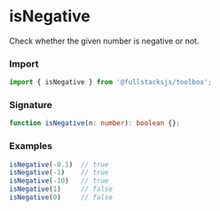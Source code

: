 # isNegative

Check whether the given number is negative or not.

### Import

```typescript copy
import { isNegative } from '@fullstacksjs/toolbox';
```

### Signature

```typescript copy
function isNegative(n: number): boolean {};
```

### Examples

```typescript copy
isNegative(-0.1)  // true
isNegative(-1)    // true
isNegative(-10)   // true
isNegative(1)     // false
isNegative(0)     // false
```
